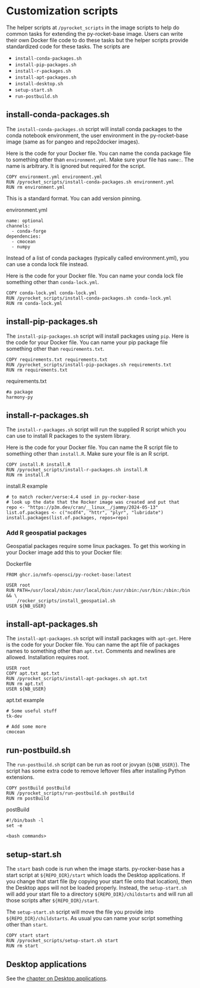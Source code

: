 # Customization scripts

The helper scripts at `/pyrocket_scripts` in the image scripts to help do common tasks for extending the py-rocket-base image. Users can write their own Docker file code to do these tasks but the helper scripts provide standardized code for these tasks. The scripts are

* `install-conda-packages.sh`
* `install-pip-packages.sh`
* `install-r-packages.sh`
* `install-apt-packages.sh`
* `install-desktop.sh`
* `setup-start.sh`
* `run-postbuild.sh`

## install-conda-packages.sh

The `install-conda-packages.sh` script will install conda packages to the conda notebook environment, the user environment in the py-rocket-base image (same as for pangeo and repo2docker images). 

Here is the code for your Docker file. You can name the conda package file to something other than `environment.yml`. Make sure your file has `name:`. The name is arbitrary. It is ignored but required for the script.

```
COPY environment.yml environment.yml
RUN /pyrocket_scripts/install-conda-packages.sh environment.yml
RUN rm environment.yml
```

This is a standard format. You can add version pinning.

environment.yml
```
name: optional
channels:
  - conda-forge
dependencies:
  - cmocean
  - numpy
```

Instead of a list of conda packages (typically called environment.yml), you can use a conda lock file instead.

Here is the code for your Docker file. You can name your conda lock file something other than `conda-lock.yml`.

```
COPY conda-lock.yml conda-lock.yml
RUN /pyrocket_scripts/install-conda-packages.sh conda-lock.yml
RUN rm conda-lock.yml
```

## install-pip-packages.sh

The `install-pip-packages.sh` script will install packages using `pip`.  Here is the code for your Docker file. You can name your pip package file something other than `requirements.txt`.

```
COPY requirements.txt requirements.txt
RUN /pyrocket_scripts/install-pip-packages.sh requirements.txt
RUN rm requirements.txt
```

requirements.txt
```
#a package
harmony-py

```

## install-r-packages.sh

The `install-r-packages.sh` script will run the supplied R script which you can use to install R packages to the system library. 

Here is the code for your Docker file. You can name the R script file to something other than `install.R`. Make sure your file is an R script.

```
COPY install.R install.R
RUN /pyrocket_scripts/install-r-packages.sh install.R
RUN rm install.R
```

install.R example
```
# to match rocker/verse:4.4 used in py-rocker-base
# look up the date that the Rocker image was created and put that
repo <- "https://p3m.dev/cran/__linux__/jammy/2024-05-13"
list.of.packages <- c("ncdf4", "httr", "plyr", "lubridate")
install.packages(list.of.packages, repos=repo)
```

### Add R geospatial packages

Geospatial packages require some linux packages. To get this working in your Docker image add this to your Docker file:

Dockerfile
```
FROM ghcr.io/nmfs-opensci/py-rocket-base:latest

USER root
RUN PATH=/usr/local/sbin:/usr/local/bin:/usr/sbin:/usr/bin:/sbin:/bin && \
    /rocker_scripts/install_geospatial.sh
USER ${NB_USER}
```

## install-apt-packages.sh

The `install-apt-packages.sh` script will install packages with `apt-get`. Here is the code for your Docker file. You can name the apt file of packages names to something other than `apt.txt`. Comments and newlines are allowed. Installation requires root.

```
USER root
COPY apt.txt apt.txt
RUN /pyrocket_scripts/install-apt-packages.sh apt.txt
RUN rm apt.txt
USER ${NB_USER}
```

apt.txt example
```
# Some useful stuff
tk-dev

# Add some more
cmocean
```

## run-postbuild.sh

The `run-postbuild.sh` script can be run as root or jovyan (`${NB_USER}`). The script has some extra code to remove leftover files after installing Python extensions.

```
COPY postBuild postBuild
RUN /pyrocket_scripts/run-postbuild.sh postBuild
RUN rm postBuild
```

postBuild
```
#!/bin/bash -l
set -e

<bash commands>
```

## setup-start.sh

The `start` bash code is run when the image starts. py-rocker-base has a start script at `${REPO_DIR}/start` which loads the Desktop applications. If you change that start file (by copying your start file onto that location), then the Desktop apps will not be loaded properly. Instead, the `setup-start.sh` will add your start file to a directory `${REPO_DIR}/childstarts` and will run all those scripts after `${REPO_DIR}/start`.

The `setup-start.sh` script will move the file you provide into `${REPO_DIR}/childstarts`. As usual you can name your script something other than `start`.

```
COPY start start
RUN /pyrocket_scripts/setup-start.sh start
RUN rm start
```

## Desktop applications

See the [chapter on Desktop applications](desktop.html). 

